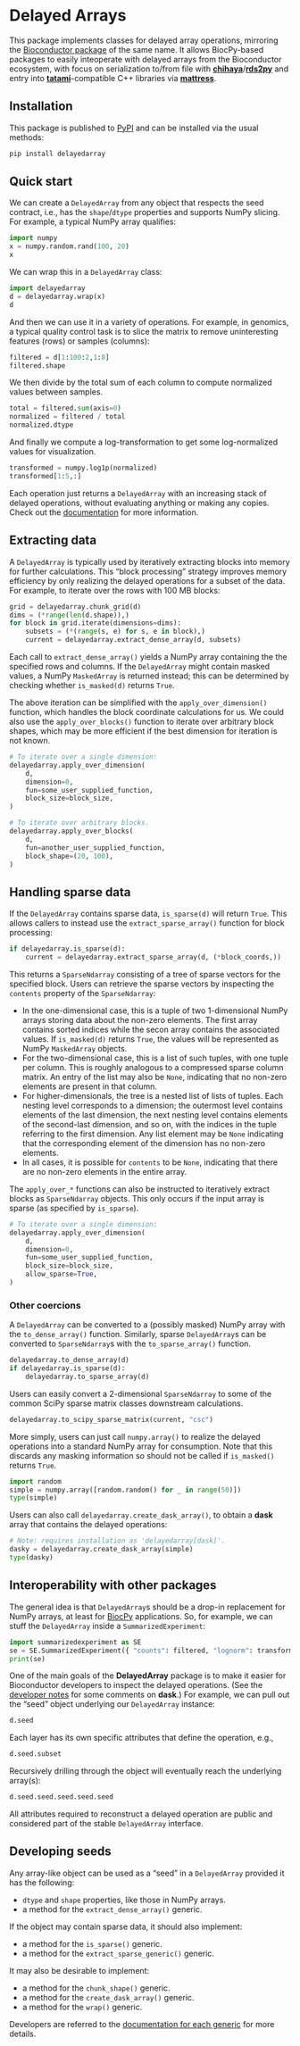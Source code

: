 # Delayed Arrays

This package implements classes for delayed array operations, mirroring the [Bioconductor package](https://bioconductor.org/packages/DelayedArray) of the same name.
It allows BiocPy-based packages to easily inteoperate with delayed arrays from the Bioconductor ecosystem,
with focus on serialization to/from file with [**chihaya**](https://github.com/ArtifactDB/chihaya)/[**rds2py**](https://github.com/BiocPy/rds2py)
and entry into [**tatami**](https://github.com/tatami-inc/tatami)-compatible C++ libraries via [**mattress**](https://github.com/BiocPy/mattress).

## Installation

This package is published to [PyPI](https://pypi.org/project/delayedarray/) and can be installed via the usual methods:

```bash
pip install delayedarray
```

## Quick start

We can create a `DelayedArray` from any object that respects the seed contract,
i.e., has the `shape`/`dtype` properties and supports NumPy slicing.
For example, a typical NumPy array qualifies:

```python
import numpy
x = numpy.random.rand(100, 20)
x
```

We can wrap this in a `DelayedArray` class:

```python
import delayedarray
d = delayedarray.wrap(x)
d
```

And then we can use it in a variety of operations.
For example, in genomics, a typical quality control task is to slice the matrix to remove uninteresting features (rows) or samples (columns):

```python
filtered = d[1:100:2,1:8]
filtered.shape
```

We then divide by the total sum of each column to compute normalized values between samples.

```python
total = filtered.sum(axis=0)
normalized = filtered / total
normalized.dtype
```

And finally we compute a log-transformation to get some log-normalized values for visualization.

```python
transformed = numpy.log1p(normalized)
transformed[1:5,:]
```

Each operation just returns a `DelayedArray` with an increasing stack of delayed operations, without evaluating anything or making any copies.
Check out the [documentation](https://biocpy.github.io/DelayedArray/) for more information.

## Extracting data

A `DelayedArray` is typically used by iteratively extracting blocks into memory for further calculations.
This "block processing" strategy improves memory efficiency by only realizing the delayed operations for a
subset of the data. For example, to iterate over the rows with 100 MB blocks:

```python
grid = delayedarray.chunk_grid(d)
dims = (*range(len(d.shape)),)
for block in grid.iterate(dimensions=dims):
    subsets = (*(range(s, e) for s, e in block),)
    current = delayedarray.extract_dense_array(d, subsets)
```

Each call to `extract_dense_array()` yields a NumPy array containing the the specified rows and columns.
If the `DelayedArray` might contain masked values, a NumPy `MaskedArray` is returned instead;
this can be determined by checking whether `is_masked(d)` returns `True`.

The above iteration can be simplified with the `apply_over_dimension()` function, which handles
the block coordinate calculations for us.
We could also use the `apply_over_blocks()` function to iterate over arbitrary block shapes,
which may be more efficient if the best dimension for iteration is not known.

```python
# To iterate over a single dimension:
delayedarray.apply_over_dimension(
    d,
    dimension=0,
    fun=some_user_supplied_function,
    block_size=block_size,
)

# To iterate over arbitrary blocks.
delayedarray.apply_over_blocks(
    d,
    fun=another_user_supplied_function,
    block_shape=(20, 100),
)
```

## Handling sparse data

If the `DelayedArray` contains sparse data, `is_sparse(d)` will return `True`.
This allows callers to instead use the `extract_sparse_array()` function for block processing:

```python
if delayedarray.is_sparse(d):
    current = delayedarray.extract_sparse_array(d, (*block_coords,))
```

This returns a `SparseNdarray` consisting of a tree of sparse vectors for the specified block.
Users can retrieve the sparse vectors by inspecting the `contents` property of the `SparseNdarray`:

- In the one-dimensional case, this is a tuple of two 1-dimensional NumPy arrays storing data about the non-zero elements.
  The first array contains sorted indices while the secon array contains the associated values.
  If `is_masked(d)` returns `True`, the values will be represented as NumPy `MaskedArray` objects.
- For the two-dimensional case, this is a list of such tuples, with one tuple per column.
  This is roughly analogous to a compressed sparse column matrix.
  An entry of the list may also be `None`, indicating that no non-zero elements are present in that column.
- For higher-dimensionals, the tree is a nested list of lists of tuples.
  Each nesting level corresponds to a dimension; the outermost level contains elements of the last dimension,
  the next nesting level contains elements of the second-last dimension, and so on,
  with the indices in the tuple referring to the first dimension.
  Any list element may be `None` indicating that the corresponding element of the dimension has no non-zero elements.
- In all cases, it is possible for `contents` to be `None`, indicating that there are no non-zero elements in the entire array.

The `apply_over_*` functions can also be instructed to iteratively extract blocks as `SparseNdarray` objects.
This only occurs if the input array is sparse (as specified by `is_sparse`).

```python
# To iterate over a single dimension:
delayedarray.apply_over_dimension(
    d,
    dimension=0,
    fun=some_user_supplied_function,
    block_size=block_size,
    allow_sparse=True,
)
```

### Other coercions

A `DelayedArray` can be converted to a (possibly masked) NumPy array with the `to_dense_array()` function.
Similarly, sparse `DelayedArray`s can be converted to `SparseNdarray`s with the `to_sparse_array()` function.

```python
delayedarray.to_dense_array(d)
if delayedarray.is_sparse(d):
    delayedarray.to_sparse_array(d)
```

Users can easily convert a 2-dimensional `SparseNdarray` to some of the common SciPy sparse matrix classes downstream calculations.

```python
delayedarray.to_scipy_sparse_matrix(current, "csc")
```

More simply, users can just call `numpy.array()` to realize the delayed operations into a standard NumPy array for consumption.
Note that this discards any masking information so should not be called if `is_masked()` returns `True`.

```python
import random
simple = numpy.array([random.random() for _ in range(50)])
type(simple)
```

Users can also call `delayedarray.create_dask_array()`, to obtain a **dask** array that contains the delayed operations:

```python
# Note: requires installation as 'delayedarray[dask]'.
dasky = delayedarray.create_dask_array(simple)
type(dasky)
```

## Interoperability with other packages

The general idea is that `DelayedArray`s should be a drop-in replacement for NumPy arrays, at least for [BiocPy](https://github.com/BiocPy) applications.
So, for example, we can stuff the `DelayedArray` inside a `SummarizedExperiment`:

```python
import summarizedexperiment as SE
se = SE.SummarizedExperiment({ "counts": filtered, "lognorm": transformed })
print(se)
```

One of the main goals of the **DelayedArray** package is to make it easier for Bioconductor developers to inspect the delayed operations.
(See the [developer notes](https://biocpy.github.io/DelayedArray/developers.html) for some comments on **dask**.)
For example, we can pull out the "seed" object underlying our `DelayedArray` instance:

```python
d.seed
```

Each layer has its own specific attributes that define the operation, e.g.,

```python
d.seed.subset
```

Recursively drilling through the object will eventually reach the underlying array(s):

```python
d.seed.seed.seed.seed.seed
```

All attributes required to reconstruct a delayed operation are public and considered part of the stable `DelayedArray` interface.

## Developing seeds

Any array-like object can be used as a "seed" in a `DelayedArray` provided it has the following:

- `dtype` and `shape` properties, like those in NumPy arrays.
- a method for the `extract_dense_array()` generic.

If the object may contain sparse data, it should also implement:

- a method for the `is_sparse()` generic.
- a method for the `extract_sparse_generic()` generic.

It may also be desirable to implement:

- a method for the `chunk_shape()` generic.
- a method for the `create_dask_array()` generic.
- a method for the `wrap()` generic.

Developers are referred to the [documentation for each generic](https://biocpy.github.io/DelayedArray/api/delayedarray.html) for more details.
